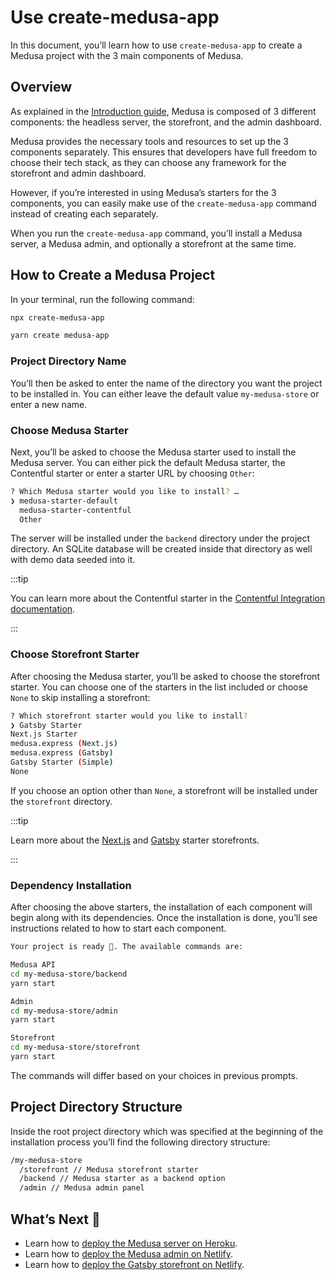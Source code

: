 
# Use create-medusa-app

In this document, you’ll learn how to use `create-medusa-app` to create a Medusa project with the 3 main components of Medusa.

## Overview

As explained in the [Introduction guide](../introduction.md), Medusa is composed of 3 different components: the headless server, the storefront, and the admin dashboard.

Medusa provides the necessary tools and resources to set up the 3 components separately. This ensures that developers have full freedom to choose their tech stack, as they can choose any framework for the storefront and admin dashboard.

However, if you’re interested in using Medusa’s starters for the 3 components, you can easily make use of the `create-medusa-app` command instead of creating each separately.

When you run the `create-medusa-app` command, you’ll install a Medusa server, a Medusa admin, and optionally a storefront at the same time.

## How to Create a Medusa Project

In your terminal, run the following command:

<Tabs groupId="npxyarn">
  <TabItem value="npx" label="NPX" default>

  ```bash
  npx create-medusa-app
  ```

  </TabItem>
  <TabItem value="yarn" label="Yarn">

  ```bash
  yarn create medusa-app
  ```

  </TabItem>
</Tabs>

### Project Directory Name

You’ll then be asked to enter the name of the directory you want the project to be installed in. You can either leave the default value `my-medusa-store` or enter a new name.

### Choose Medusa Starter

Next, you’ll be asked to choose the Medusa starter used to install the Medusa server. You can either pick the default Medusa starter, the Contentful starter or enter a starter URL by choosing `Other`:

```bash
? Which Medusa starter would you like to install? …
❯ medusa-starter-default
  medusa-starter-contentful
  Other
```

The server will be installed under the `backend` directory under the project directory. An SQLite database will be created inside that directory as well with demo data seeded into it.

:::tip

You can learn more about the Contentful starter in the [Contentful Integration documentation](../add-plugins/contentful.md).

:::

### Choose Storefront Starter

After choosing the Medusa starter, you’ll be asked to choose the storefront starter. You can choose one of the starters in the list included or choose `None` to skip installing a storefront:

```bash
? Which storefront starter would you like to install?
❯ Gatsby Starter
Next.js Starter
medusa.express (Next.js)
medusa.express (Gatsby)
Gatsby Starter (Simple)
None
```

If you choose an option other than `None`, a storefront will be installed under the `storefront` directory.

:::tip

Learn more about the [Next.js](../starters/nextjs-medusa-starter.md) and [Gatsby](../starters/gatsby-medusa-starter.md) starter storefronts.

:::

### Dependency Installation

After choosing the above starters, the installation of each component will begin along with its dependencies. Once the installation is done, you’ll see instructions related to how to start each component.

```bash
Your project is ready 🚀. The available commands are:

Medusa API
cd my-medusa-store/backend
yarn start

Admin
cd my-medusa-store/admin
yarn start

Storefront
cd my-medusa-store/storefront
yarn start
```

The commands will differ based on your choices in previous prompts.

## Project Directory Structure

Inside the root project directory which was specified at the beginning of the installation process you’ll find the following directory structure:

```bash
/my-medusa-store
  /storefront // Medusa storefront starter
  /backend // Medusa starter as a backend option 
  /admin // Medusa admin panel
```

## What’s Next 🚀

- Learn how to [deploy the Medusa server on Heroku](../how-to/deploying-on-heroku.mdx).
- Learn how to [deploy the Medusa admin on Netlify](../how-to/deploying-admin-on-netlify.md).
- Learn how to [deploy the Gatsby storefront on Netlify](../how-to/deploying-gatsby-on-netlify.md).